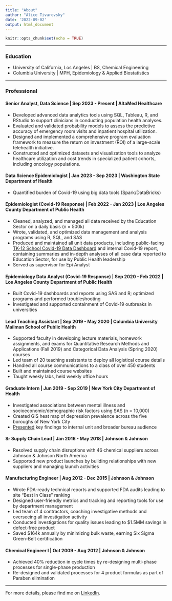 ```yaml
---
title: "About"
author: "Alice Tivarovsky"
date: '2022-09-02'
output: html_document
---
```


```r
knitr::opts_chunk$set(echo = TRUE)
```

***

### Education

- University of California, Los Angeles | BS, Chemical Engineering
- Columbia University | MPH, Epidemiology &  Applied Biostatistics

***

### Professional

#### Senior Analyst, Data Science | Sep 2023 - Present | AltaMed Healthcare
- Developed advanced data analytics tools using SQL, Tableau, R, and RStudio to support clinicians in conducting population health analyses.
- Evaluated and validated probability models to assess the predictive accuracy of emergency room visits and inpatient hospital utilization.
- Designed and implemented a comprehensive program evaluation framework to measure the return on investment (ROI) of a large-scale telehealth initiative.
- Constructed and optimized datasets and visualization tools to analyze healthcare utilization and cost trends in specialized patient cohorts, including oncology populations.

#### Data Science Epidemiologist | Jan 2023 - Sep 2023 | Washington State Department of Health 
- Quantified burden of Covid-19 using big data tools (Spark/DataBricks)

#### Epidemiologist (Covid-19 Response) | Feb 2022 - Jan 2023 | Los Angeles County Department of Public Health  
- Cleaned, analyzed, and managed all data received by the Education Sector on a daily basis (n = 500k)
- Wrote, validated, and optimized data management and analysis programs using R, SQL, and SAS
- Produced and maintained all unit data products, including public-facing [TK-12 School Covid-19 Data Dashboard](http://publichealth.lacounty.gov/media/coronavirus/education/index.htm) and internal Covid-19 report, containing summaries and in-depth analyses of all case data reported to Education Sector, for use by Public Health leadership
- Served as supervisor for Epi Analyst

#### Epidemiology Data Analyst (Covid-19 Response) | Sep 2020 - Feb 2022 | Los Angeles County Department of Public Health  
- Built Covid-19 dashboards and reports using SAS and R; optimized programs and performed troubleshooting
- Investigated and supported containment of Covid-19 outbreaks in universities

#### Lead Teaching Assistant | Sep 2019 - May 2020 | Columbia University Mailman School of Public Health
-	Supported faculty in developing lecture materials, homework assignments, and exams for Quantitative Research Methods and Applications (Fall 2019) and Categorical Data Analysis (Spring 2020) courses
-	Led team of 20 teaching assistants to deploy all logistical course details
-	Handled all course communications to a class of over 450 students
-	Built and maintained course websites
-	Taught weekly labs, held weekly office hours

#### Graduate Intern | Jun 2019 - Sep 2019 | New York City Department of Health
- Investigated associations between mental illness and socioeconomic/demographic risk factors using SAS (n = 10,000) 
- Created GIS heat map of depression prevalence across the five boroughs of New York City 
- [Presented](/pdf/Practicum_Poster_Alice_Tivarovsky.pdf) key findings to internal unit and broader bureau audience 

#### Sr Supply Chain Lead | Jan 2016 - May 2018 | Johnson & Johnson  
- Resolved supply chain disruptions with 46 chemical suppliers across Johnson & Johnson North America 
- Supported new product launches by building relationships with new suppliers and managing launch activities        

#### Manufacturing Engineer | Aug 2012 - Dec 2015 | Johnson & Johnson  
- Wrote FDA-ready technical reports and supported FDA audits leading to site “Best in Class” ranking 
- Designed user-friendly metrics and tracking and reporting tools for use by department management 
- Led team of 4 contractors, coaching investigative methods and overseeing all investigation activity
- Conducted investigations for quality issues leading to $1.5MM savings in defect-free product 
- Saved $164k annually by minimizing bulk waste, earning Six Sigma Green-Belt certification  

#### Chemical Engineer I | Oct 2009 - Aug 2012 | Johnson & Johnson  
- Achieved 40% reduction in cycle times by re-designing multi-phase processes for single-phase production 
- Re-designed and validated processes for 4 product formulas as part of Paraben elimination

***
For more details, please find me on [LinkedIn](https://www.linkedin.com/in/alice-tivarovsky-56281131/). 

